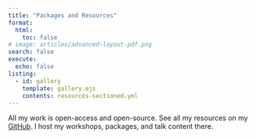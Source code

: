 ```yaml
---
title: "Packages and Resources"
format:
  html:
    toc: false
# image: articles/advanced-layout-pdf.png
search: false
execute:
  echo: false
listing:
  - id: gallery
    template: gallery.ejs
    contents: resources-sectioned.yml
---
```



All my work is open-access and open-source. See all my resources on my [GitHub](https://github.com/QuinnAsena). I host my workshops, packages, and talk content there.

<!-- -   [R Packages](#r-packages)
-   [Workshops](#workshops)
-   [Talks](#talks)
-   [Apps and Dashboards](#dashboards)
-   [Lectures](#lectures)
-   [Outreach](#outreach) -->

